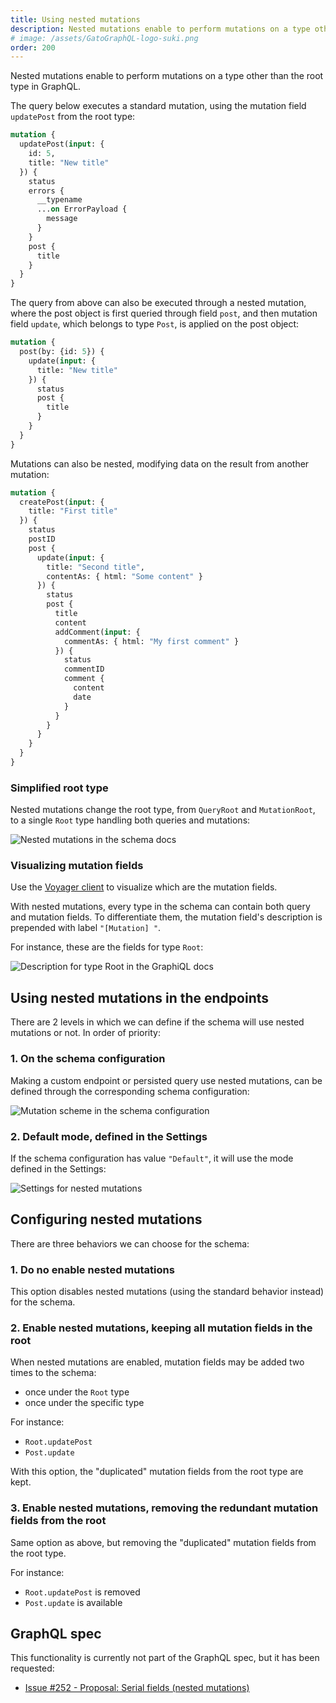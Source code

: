 ```yaml
---
title: Using nested mutations
description: Nested mutations enable to perform mutations on a type other than the root type in GraphQL.
# image: /assets/GatoGraphQL-logo-suki.png
order: 200
---
```


Nested mutations enable to perform mutations on a type other than the root type in GraphQL.

The query below executes a standard mutation, using the mutation field `updatePost` from the root type:

```graphql
mutation {
  updatePost(input: {
    id: 5,
    title: "New title"
  }) {
    status
    errors {
      __typename
      ...on ErrorPayload {
        message
      }
    }
    post {
      title
    }
  }
}
```

The query from above can also be executed through a nested mutation, where the post object is first queried through field `post`, and then mutation field `update`, which belongs to type `Post`, is applied on the post object:

```graphql
mutation {
  post(by: {id: 5}) {
    update(input: {
      title: "New title"
    }) {
      status
      post {
        title
      }
    }
  }
}
```

Mutations can also be nested, modifying data on the result from another mutation:

```graphql
mutation {
  createPost(input: {
    title: "First title"
  }) {
    status
    postID
    post {
      update(input: {
        title: "Second title",
        contentAs: { html: "Some content" }
      }) {
        status
        post {
          title
          content
          addComment(input: {
            commentAs: { html: "My first comment" }
          }) {
            status
            commentID
            comment {
              content
              date
            }
          }
        }
      }
    }
  }
}
```

### Simplified root type

Nested mutations change the root type, from `QueryRoot` and `MutationRoot`, to a single `Root` type handling both queries and mutations:

![Nested mutations in the schema docs](/assets/guides/upstream/schema-docs-nested-mutation.png "Nested mutations in the schema docs")

### Visualizing mutation fields

Use the [Voyager client](../../intro/intro-to-the-voyager-client/) to visualize which are the mutation fields.

With nested mutations, every type in the schema can contain both query and mutation fields. To differentiate them, the mutation field's description is prepended with label `"[Mutation] "`.

For instance, these are the fields for type `Root`:

![Description for type Root in the GraphiQL docs](/assets/guides/upstream/mutation-desc-in-graphiql-docs.png "Description for type Root in the GraphiQL docs")

## Using nested mutations in the endpoints

There are 2 levels in which we can define if the schema will use nested mutations or not. In order of priority:

### 1. On the schema configuration

Making a custom endpoint or persisted query use nested mutations, can be defined through the corresponding schema configuration:

![Mutation scheme in the schema configuration](/assets/guides/upstream/schema-configuration-mutation-scheme.png "Mutation scheme in the schema configuration")

### 2. Default mode, defined in the Settings

If the schema configuration has value `"Default"`, it will use the mode defined in the Settings:

<div class="img-width-1024" markdown="1">

![Settings for nested mutations](/assets/guides/upstream/settings-nested-mutations-default.png "Settings for nested mutations")

</div>

## Configuring nested mutations

There are three behaviors we can choose for the schema:

### 1. Do no enable nested mutations

This option disables nested mutations (using the standard behavior instead) for the schema.

### 2. Enable nested mutations, keeping all mutation fields in the root

When nested mutations are enabled, mutation fields may be added two times to the schema:

- once under the `Root` type
- once under the specific type

For instance:

- `Root.updatePost`
- `Post.update`

With this option, the "duplicated" mutation fields from the root type are kept.

### 3. Enable nested mutations, removing the redundant mutation fields from the root

Same option as above, but removing the "duplicated" mutation fields from the root type.

For instance:

- `Root.updatePost` is removed
- `Post.update` is available

## GraphQL spec

This functionality is currently not part of the GraphQL spec, but it has been requested:

- <a href="https://github.com/graphql/graphql-spec/issues/252" target="_blank">Issue #252 - Proposal: Serial fields (nested mutations)</a>

